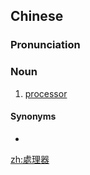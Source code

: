 {{also|处理器}}
==Chinese==
{{zh-forms|s=处理器|type=21}}

===Pronunciation===
{{zh-pron
|m=chǔlǐqì
|c=cyu2 lei5 hei3
|cat=n
}}

===Noun===
{{zh-noun}}

# [[processor]]

====Synonyms====
* {{zh-l|處理機}}

{{zh-cat|Computing}}

[[zh:處理器]]